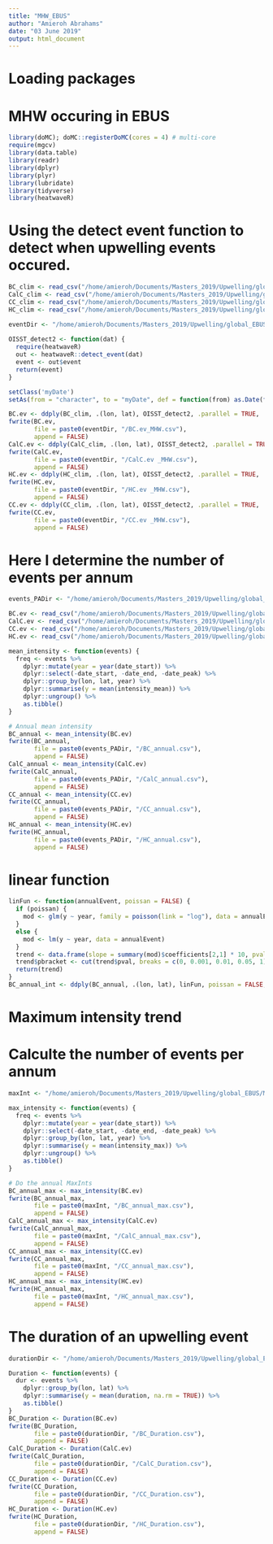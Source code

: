 ```yaml
---
title: "MHW_EBUS"
author: "Amieroh Abrahams"
date: "03 June 2019"
output: html_document
---
```


# Loading packages
# MHW occuring in EBUS

```r
library(doMC); doMC::registerDoMC(cores = 4) # multi-core
require(mgcv)
library(data.table)
library(readr)
library(dplyr)
library(plyr)
library(lubridate)
library(tidyverse)
library(heatwaveR)
```

# Using the detect event function to detect when upwelling events occured. 

```r

BC_clim <- read_csv("/home/amieroh/Documents/Masters_2019/Upwelling/global_EBUS/Climatologies/MHW/BC_MHW_climatology.csv")
CalC_clim <- read_csv("/home/amieroh/Documents/Masters_2019/Upwelling/global_EBUS/Climatologies/MHW/CalC_MHW_climatology.csv")
CC_clim <- read_csv("/home/amieroh/Documents/Masters_2019/Upwelling/global_EBUS/Climatologies/MHW/CC_MHW_climatology.csv")
HC_clim <- read_csv("/home/amieroh/Documents/Masters_2019/Upwelling/global_EBUS/Climatologies/MHW/HC_MHW_climatology.csv")

eventDir <- "/home/amieroh/Documents/Masters_2019/Upwelling/global_EBUS/MHW/events"
               
OISST_detect2 <- function(dat) {
  require(heatwaveR)
  out <- heatwaveR::detect_event(dat)
  event <- out$event
  return(event)
}

setClass('myDate')
setAs(from = "character", to = "myDate", def = function(from) as.Date(fastPOSIXct(from, tz = NULL)))

BC.ev <- ddply(BC_clim, .(lon, lat), OISST_detect2, .parallel = TRUE, .progress = "text")
fwrite(BC.ev,
       file = paste0(eventDir, "/BC.ev_MHW.csv"),
       append = FALSE)
CalC.ev <- ddply(CalC_clim, .(lon, lat), OISST_detect2, .parallel = TRUE, .progress = "text")
fwrite(CalC.ev,
       file = paste0(eventDir, "/CalC.ev _MHW.csv"),
       append = FALSE)
HC.ev <- ddply(HC_clim, .(lon, lat), OISST_detect2, .parallel = TRUE, .progress = "text")
fwrite(HC.ev,
       file = paste0(eventDir, "/HC.ev _MHW.csv"),
       append = FALSE)
CC.ev <- ddply(CC_clim, .(lon, lat), OISST_detect2, .parallel = TRUE, .progress = "text")
fwrite(CC.ev,
       file = paste0(eventDir, "/CC.ev _MHW.csv"),
       append = FALSE)
```

# Here I determine the number of events per annum

```r

events_PADir <- "/home/amieroh/Documents/Masters_2019/Upwelling/global_EBUS/MHW/events_PA"

BC.ev <- read_csv("/home/amieroh/Documents/Masters_2019/Upwelling/global_EBUS/MHW/events/BC.ev_MHW.csv")
CalC.ev <- read_csv("/home/amieroh/Documents/Masters_2019/Upwelling/global_EBUS/MHW/events/CalC.ev _MHW.csv")
CC.ev <- read_csv("/home/amieroh/Documents/Masters_2019/Upwelling/global_EBUS/MHW/events/CC.ev _MHW.csv")
HC.ev <- read_csv("/home/amieroh/Documents/Masters_2019/Upwelling/global_EBUS/MHW/events/HC.ev _MHW.csv")

mean_intensity <- function(events) {
  freq <- events %>%
    dplyr::mutate(year = year(date_start)) %>%
    dplyr::select(-date_start, -date_end, -date_peak) %>%
    dplyr::group_by(lon, lat, year) %>%
    dplyr::summarise(y = mean(intensity_mean)) %>%
    dplyr::ungroup() %>%
    as.tibble()
}

# Annual mean intensity
BC_annual <- mean_intensity(BC.ev)
fwrite(BC_annual,
       file = paste0(events_PADir, "/BC_annual.csv"),
       append = FALSE)
CalC_annual <- mean_intensity(CalC.ev)
fwrite(CalC_annual,
       file = paste0(events_PADir, "/CalC_annual.csv"),
       append = FALSE)
CC_annual <- mean_intensity(CC.ev)
fwrite(CC_annual,
       file = paste0(events_PADir, "/CC_annual.csv"),
       append = FALSE)
HC_annual <- mean_intensity(HC.ev)
fwrite(HC_annual,
       file = paste0(events_PADir, "/HC_annual.csv"),
       append = FALSE)
```

# linear function

```r
linFun <- function(annualEvent, poissan = FALSE) {
  if (poissan) {
    mod <- glm(y ~ year, family = poisson(link = "log"), data = annualEvent)
  }
  else {
    mod <- lm(y ~ year, data = annualEvent)
  }
  trend <- data.frame(slope = summary(mod)$coefficients[2,1] * 10, pval = summary(mod)$coefficients[2,4])
  trend$pbracket <- cut(trend$pval, breaks = c(0, 0.001, 0.01, 0.05, 1))
  return(trend)
}
BC_annual_int <- ddply(BC_annual, .(lon, lat), linFun, poissan = FALSE, .parallel = TRUE)
```

# Maximum intensity trend
# Calculte the number of events per annum

```r

maxInt <- "/home/amieroh/Documents/Masters_2019/Upwelling/global_EBUS/MHW/maxInt_annual"

max_intensity <- function(events) {
  freq <- events %>%
    dplyr::mutate(year = year(date_start)) %>%
    dplyr::select(-date_start, -date_end, -date_peak) %>%
    dplyr::group_by(lon, lat, year) %>%
    dplyr::summarise(y = mean(intensity_max)) %>%
    dplyr::ungroup() %>%
    as.tibble()
}

# Do the annual MaxInts
BC_annual_max <- max_intensity(BC.ev)
fwrite(BC_annual_max,
       file = paste0(maxInt, "/BC_annual_max.csv"),
       append = FALSE)
CalC_annual_max <- max_intensity(CalC.ev)
fwrite(CalC_annual_max,
       file = paste0(maxInt, "/CalC_annual_max.csv"),
       append = FALSE)
CC_annual_max <- max_intensity(CC.ev)
fwrite(CC_annual_max,
       file = paste0(maxInt, "/CC_annual_max.csv"),
       append = FALSE)
HC_annual_max <- max_intensity(HC.ev)
fwrite(HC_annual_max,
       file = paste0(maxInt, "/HC_annual_max.csv"),
       append = FALSE)
```

# The duration of an upwelling event

```r

durationDir <- "/home/amieroh/Documents/Masters_2019/Upwelling/global_EBUS/MHW/events_dur"

Duration <- function(events) {
  dur <- events %>%
    dplyr::group_by(lon, lat) %>%
    dplyr::summarise(y = mean(duration, na.rm = TRUE)) %>%
    as.tibble()
}
BC_Duration <- Duration(BC.ev)
fwrite(BC_Duration,
       file = paste0(durationDir, "/BC_Duration.csv"),
       append = FALSE)
CalC_Duration <- Duration(CalC.ev)
fwrite(CalC_Duration,
       file = paste0(durationDir, "/CalC_Duration.csv"),
       append = FALSE)
CC_Duration <- Duration(CC.ev)
fwrite(CC_Duration,
       file = paste0(durationDir, "/CC_Duration.csv"),
       append = FALSE)
HC_Duration <- Duration(HC.ev)
fwrite(HC_Duration,
       file = paste0(durationDir, "/HC_Duration.csv"),
       append = FALSE)
```




